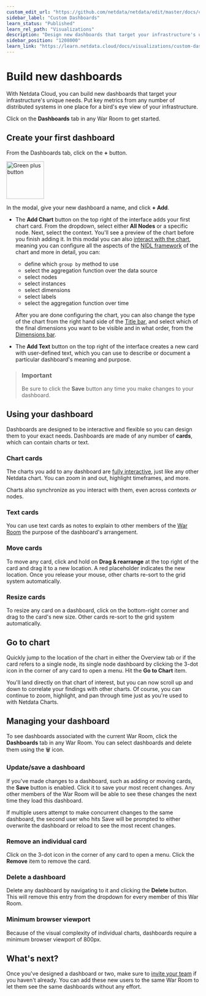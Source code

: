 ```yaml
---
custom_edit_url: "https://github.com/netdata/netdata/edit/master/docs/cloud/visualize/dashboards.md"
sidebar_label: "Custom Dashboards"
learn_status: "Published"
learn_rel_path: "Visualizations"
description: "Design new dashboards that target your infrastructure's unique needs and share them with your team fortargeted visual anomaly detection or incident response."
sidebar_position: "1208000"
learn_link: "https://learn.netdata.cloud/docs/visualizations/custom-dashboards"
---
```


# Build new dashboards

With Netdata Cloud, you can build new dashboards that target your infrastructure's unique needs. Put key metrics from
any number of distributed systems in one place for a bird's eye view of your infrastructure.

Click on the **Dashboards** tab in any War Room to get started.

## Create your first dashboard

From the Dashboards tab, click on the **+** button.

<img width="98" alt=" Green plus button " src="https://github.com/netdata/netdata/assets/73346910/511e2b38-e751-4a88-bc7d-bcd49764b7f6"/>


In the modal, give your new dashboard a name, and click **+ Add**.

- The **Add Chart** button on the top right of the interface adds your first chart card. From the dropdown, select either **All Nodes** or a specific
node. Next, select the context. You'll see a preview of the chart before you finish adding it. In this modal you can also [interact with the chart](/docs/visualizations/netdata-charts), meaning you can configure all the aspects of the [NIDL framework](/docs/visualizations/netdata-charts#nidl-framework) of the chart and more in detail, you can:
  - define which `group by` method to use
  - select the aggregation function over the data source
  - select nodes
  - select instances
  - select dimensions
  - select labels
  - select the aggregation function over time
  
  After you are done configuring the chart, you can also change the type of the chart from the right hand side of the [Title bar](/docs/visualizations/netdata-charts#title-bar), and select which of the final dimensions you want to be visible and in what order, from the [Dimensions bar](/docs/visualizations/netdata-charts#dimensions-bar).

- The **Add Text** button on the top right of the interface creates a new card with user-defined text, which you can use to describe or document a
particular dashboard's meaning and purpose.

> ### Important
>
> Be sure to click the **Save** button any time you make changes to your dashboard.


## Using your dashboard

Dashboards are designed to be interactive and flexible so you can design them to your exact needs. Dashboards are made
of any number of **cards**, which can contain charts or text.

### Chart cards

The charts you add to any dashboard are [fully interactive](/docs/visualizations/netdata-charts), just like any other Netdata chart. You can zoom in and out, highlight timeframes, and more.

Charts also synchronize as you interact with them, even across contexts _or_ nodes.

### Text cards

You can use text cards as notes to explain to other members of the [War Room](/docs/monitor-your-infrastructure/organize-your-infrastructure-and-invite-your-team#netdata-cloud-war-rooms) the purpose of the dashboard's arrangement. 

### Move cards

To move any card, click and hold on **Drag & rearrange** at the top right of the card and drag it to a new location. A red placeholder indicates the
new location. Once you release your mouse, other charts re-sort to the grid system automatically.

### Resize cards

To resize any card on a dashboard, click on the bottom-right corner and drag to the card's new size. Other cards re-sort
to the grid system automatically.

## Go to chart

Quickly jump to the location of the chart in either the Overview tab or if the card refers to a single node, its single node dashboard by clicking the 3-dot icon in the corner of any card to open a menu. Hit the **Go to Chart** item.

You'll land directly on that chart of interest, but you can now scroll up and down to correlate your findings with other
charts. Of course, you can continue to zoom, highlight, and pan through time just as you're used to with Netdata Charts.

## Managing your dashboard

To see dashboards associated with the current War Room, click the **Dashboards** tab in any War Room. You can select
dashboards and delete them using the 🗑️ icon.

### Update/save a dashboard

If you've made changes to a dashboard, such as adding or moving cards, the **Save** button is enabled. Click it to save
your most recent changes. Any other members of the War Room will be able to see these changes the next time they load
this dashboard.

If multiple users attempt to make concurrent changes to the same dashboard, the second user who hits Save will be
prompted to either overwrite the dashboard or reload to see the most recent changes.

### Remove an individual card

Click on the 3-dot icon in the corner of any card to open a menu. Click the **Remove** item to remove the card.

### Delete a dashboard

Delete any dashboard by navigating to it and clicking the **Delete** button. This will remove this entry from the
dropdown for every member of this War Room.

### Minimum browser viewport

Because of the visual complexity of individual charts, dashboards require a minimum browser viewport of 800px.

## What's next?

Once you've designed a dashboard or two, make sure
to [invite your team](/docs/monitor-your-infrastructure/organize-your-infrastructure-and-invite-your-team#invite-your-team) if
you haven't already. You can add these new users to the same War Room to let them see the same dashboards without any
effort.
